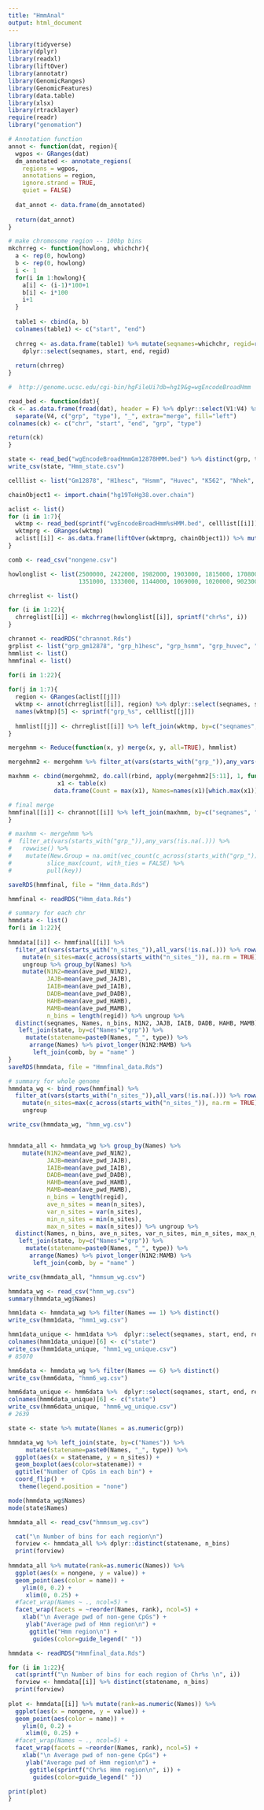 ```yaml
---
title: "HmmAnal"
output: html_document
---
```


```r

library(tidyverse)
library(dplyr)
library(readxl)
library(liftOver)
library(annotatr)
library(GenomicRanges)
library(GenomicFeatures)
library(data.table)
library(xlsx)
library(rtracklayer)
require(readr)
library("genomation")

```

```r

# Annotation function
annot <- function(dat, region){
  wgpos <- GRanges(dat)
  dm_annotated <- annotate_regions(
    regions = wgpos,
    annotations = region,
    ignore.strand = TRUE,
    quiet = FALSE)
  
  dat_annot <- data.frame(dm_annotated)
  
  return(dat_annot)
}

# make chromosome region -- 100bp bins
mkchrreg <- function(howlong, whichchr){
  a <- rep(0, howlong)
  b <- rep(0, howlong)
  i <- 1
  for(i in 1:howlong){
    a[i] <- (i-1)*100+1
    b[i] <- i*100
    i+1
  }
  
  table1 <- cbind(a, b)
  colnames(table1) <- c("start", "end")
  
  chrreg <- as.data.frame(table1) %>% mutate(seqnames=whichchr, regid=row_number()) %>% 
    dplyr::select(seqnames, start, end, regid)
  
  return(chrreg)
}


```



```r

#  http://genome.ucsc.edu/cgi-bin/hgFileUi?db=hg19&g=wgEncodeBroadHmm

read_bed <- function(dat){
ck <- as.data.frame(fread(dat), header = F) %>% dplyr::select(V1:V4) %>% 
  separate(V4, c("grp", "type"), "_", extra="merge", fill="left")
colnames(ck) <- c("chr", "start", "end", "grp", "type")

return(ck)
}

state <- read_bed("wgEncodeBroadHmmGm12878HMM.bed") %>% distinct(grp, type)
write_csv(state, "Hmm_state.csv")

celllist <- list("Gm12878", "H1hesc", "Hsmm", "Huvec", "K562", "Nhek", "Nhlf")

chainObject1 <- import.chain("hg19ToHg38.over.chain")

aclist <- list()
for (i in 1:7){
  wktmp <- read_bed(sprintf("wgEncodeBroadHmm%sHMM.bed", celllist[[i]]))
  wktmprg <- GRanges(wktmp)
  aclist[[i]] <- as.data.frame(liftOver(wktmprg, chainObject1)) %>% mutate(start = start +1)
}

comb <- read_csv("nongene.csv")

```


```r

howlonglist <- list(2500000, 2422000, 1982000, 1903000, 1815000, 1708000, 1594000, 1451000, 1384000, 1338000,
                    1351000, 1333000, 1144000, 1069000, 1020000, 902300, 832500, 802700, 590000, 643400, 467000, 508100)

chrreglist <- list()

for (i in 1:22){
  chrreglist[[i]] <- mkchrreg(howlonglist[[i]], sprintf("chr%s", i))
}

```

```r
chrannot <- readRDS("chrannot.Rds")
grplist <- list("grp_gm12878", "grp_h1hesc", "grp_hsmm", "grp_huvec", "grp_k562", "grp_nhec", "grp_nhlf")
hmmlist <- list()
hmmfinal <- list()

for(i in 1:22){
  
for(j in 1:7){
  region <- GRanges(aclist[[j]])
  wktmp <- annot(chrreglist[[i]], region) %>% dplyr::select(seqnames, start, end, regid, annot.grp) 
  names(wktmp)[5] <- sprintf("grp_%s", celllist[[j]])
  
  hmmlist[[j]] <- chrreglist[[i]] %>% left_join(wktmp, by=c("seqnames", "start", "end", "regid")) %>% distinct()
}

mergehmm <- Reduce(function(x, y) merge(x, y, all=TRUE), hmmlist)

mergehmm2 <- mergehmm %>% filter_at(vars(starts_with("grp_")),any_vars(!is.na(.)))

maxhmm <- cbind(mergehmm2, do.call(rbind, apply(mergehmm2[5:11], 1, function(x) {
              x1 <- table(x)
             data.frame(Count = max(x1), Names=names(x1)[which.max(x1)])})))

# final merge
hmmfinal[[i]] <- chrannot[[i]] %>% left_join(maxhmm, by=c("seqnames", "start", "end", "regid")) %>% filter(Count>=6)
}

# maxhmm <- mergehmm %>% 
#  filter_at(vars(starts_with("grp_")),any_vars(!is.na(.))) %>% 
#   rowwise() %>%
#    mutate(New.Group = na.omit(vec_count(c_across(starts_with("grp_")), "location")) %>%
#          slice_max(count, with_ties = FALSE) %>%
#          pull(key))

saveRDS(hmmfinal, file = "Hmm_data.Rds")

```


```r

hmmfinal <- readRDS("Hmm_data.Rds")

# summary for each chr
hmmdata <- list()
for(i in 1:22){
  
hmmdata[[i]] <- hmmfinal[[i]] %>% 
  filter_at(vars(starts_with("n_sites_")),all_vars(!is.na(.))) %>% rowwise() %>% 
    mutate(n_sites=max(c_across(starts_with("n_sites_")), na.rm = TRUE)) %>% 
    ungroup %>% group_by(Names) %>% 
    mutate(N1N2=mean(ave_pwd_N1N2),
           JAJB=mean(ave_pwd_JAJB),
           IAIB=mean(ave_pwd_IAIB),
           DADB=mean(ave_pwd_DADB),
           HAHB=mean(ave_pwd_HAHB),
           MAMB=mean(ave_pwd_MAMB),
           n_bins = length(regid)) %>% ungroup %>% 
  distinct(seqnames, Names, n_bins, N1N2, JAJB, IAIB, DADB, HAHB, MAMB) %>% 
   left_join(state, by=c("Names"="grp")) %>% 
     mutate(statename=paste0(Names, "_", type)) %>% 
      arrange(Names) %>% pivot_longer(N1N2:MAMB) %>% 
       left_join(comb, by = "name" ) 
}
saveRDS(hmmdata, file = "Hmmfinal_data.Rds")

# summary for whole genome
hmmdata_wg <- bind_rows(hmmfinal) %>% 
  filter_at(vars(starts_with("n_sites_")),all_vars(!is.na(.))) %>% rowwise() %>% 
    mutate(n_sites=max(c_across(starts_with("n_sites_")), na.rm = TRUE)) %>% 
    ungroup

write_csv(hmmdata_wg, "hmm_wg.csv")


hmmdata_all <- hmmdata_wg %>% group_by(Names) %>% 
    mutate(N1N2=mean(ave_pwd_N1N2),
           JAJB=mean(ave_pwd_JAJB),
           IAIB=mean(ave_pwd_IAIB),
           DADB=mean(ave_pwd_DADB),
           HAHB=mean(ave_pwd_HAHB),
           MAMB=mean(ave_pwd_MAMB),
           n_bins = length(regid), 
           ave_n_sites = mean(n_sites),
           var_n_sites = var(n_sites),
           min_n_sites = min(n_sites),
           max_n_sites = max(n_sites)) %>% ungroup %>% 
  distinct(Names, n_bins, ave_n_sites, var_n_sites, min_n_sites, max_n_sites, N1N2, JAJB, IAIB, DADB, HAHB, MAMB) %>% 
   left_join(state, by=c("Names"="grp")) %>% 
     mutate(statename=paste0(Names, "_", type)) %>% 
      arrange(Names) %>% pivot_longer(N1N2:MAMB) %>% 
       left_join(comb, by = "name" ) 

write_csv(hmmdata_all, "hmmsum_wg.csv")

```

```r
hmmdata_wg <- read_csv("hmm_wg.csv")
summary(hmmdata_wg$Names)

hmm1data <- hmmdata_wg %>% filter(Names == 1) %>% distinct()
write_csv(hmm1data, "hmm1_wg.csv")

hmm1data_unique <- hmm1data %>%  dplyr::select(seqnames, start, end, regid, n_sites, Names) %>% distinct()
colnames(hmm1data_unique)[6] <- c("state")
write_csv(hmm1data_unique, "hmm1_wg_unique.csv")
# 85070

hmm6data <- hmmdata_wg %>% filter(Names == 6) %>% distinct()
write_csv(hmm6data, "hmm6_wg.csv")

hmm6data_unique <- hmm6data %>%  dplyr::select(seqnames, start, end, regid, n_sites, Names) %>% distinct()
colnames(hmm6data_unique)[6] <- c("state")
write_csv(hmm6data_unique, "hmm6_wg_unique.csv")
# 2639

state <- state %>% mutate(Names = as.numeric(grp))

hmmdata_wg %>% left_join(state, by=c("Names")) %>% 
     mutate(statename=paste0(Names, "_", type)) %>%  
  ggplot(aes(x = statename, y = n_sites)) +
  geom_boxplot(aes(color=statename)) +
  ggtitle("Number of CpGs in each bin") +
  coord_flip() +
   theme(legend.position = "none") 

mode(hmmdata_wg$Names)
mode(state$Names)

hmmdata_all <- read_csv("hmmsum_wg.csv")

  cat("\n Number of bins for each region\n")
  forview <- hmmdata_all %>% dplyr::distinct(statename, n_bins)
  print(forview)
  
hmmdata_all %>% mutate(rank=as.numeric(Names)) %>% 
  ggplot(aes(x = nongene, y = value)) +
  geom_point(aes(color = name)) +
    ylim(0, 0.2) +
     xlim(0, 0.25) +
  #facet_wrap(Names ~ ., ncol=5) +
  facet_wrap(facets = ~reorder(Names, rank), ncol=5) +
    xlab("\n Average pwd of non-gene CpGs") +
     ylab("Average pwd of Hmm region\n") +
      ggtitle("Hmm region\n") + 
       guides(color=guide_legend(" "))

```

```r

hmmdata <- readRDS("Hmmfinal_data.Rds")

for (i in 1:22){
  cat(sprintf("\n Number of bins for each region of Chr%s \n", i))
  forview <- hmmdata[[i]] %>% distinct(statename, n_bins)
  print(forview)
  
plot <- hmmdata[[i]] %>% mutate(rank=as.numeric(Names)) %>% 
  ggplot(aes(x = nongene, y = value)) +
  geom_point(aes(color = name)) +
    ylim(0, 0.2) +
     xlim(0, 0.25) +
  #facet_wrap(Names ~ ., ncol=5) +
  facet_wrap(facets = ~reorder(Names, rank), ncol=5) +
    xlab("\n Average pwd of non-gene CpGs") +
     ylab("Average pwd of Hmm region\n") +
      ggtitle(sprintf("Chr%s Hmm region\n", i)) + 
       guides(color=guide_legend(" "))

print(plot)
}

```




